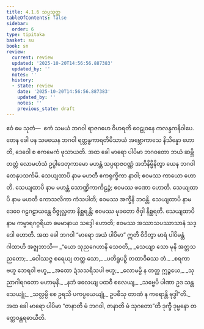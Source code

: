 ```yaml
---
title: 4.1.6 သပ္ပသုတ္တ
tableOfContents: false
sidebar:
  order: 6
type: tipitaka
basket: su
book: sn
review:
  current: review
  updated: '2025-10-20T14:56:56.887383'
  updated_by: ''
  notes: ''
  history:
  - state: review
    date: '2025-10-20T14:56:56.887383'
    updated_by: ''
    notes: ''
    previous_state: draft
---
```



<DynamicBreadcrumb />


<ReviewStatus review={frontmatter.review} showDetails={true} />

<HypothesisAnnotation frontmatter={frontmatter} />

<Division number="142" book="sn" e="ch" v="18" p="300">

<Paragraph number="793" book="sn">
ဧဝံ မေ သုတံ—  ဧကံ သမယံ ဘဂဝါ ရာဇဂဟေ ဝိဟရတိ ဝေဠုဝနေ ကလန္ဒကနိဝါပေ. တေန ခေါ ပန သမယေန ဘဂဝါ ရတ္တန္ဓကာရတိမိသာယံ အဗ္ဘောကာသေ နိသိန္နော ဟောတိ, ဒေဝေါ စ ဧကမေကံ ဖုသာယတိ.
</Paragraph>

<Paragraph number="794" book="sn">
အထ ခေါ မာရော ပါပိမာ ဘဂဝတော ဘယံ ဆမ္ဘိတတ္တံ လောမဟံသံ ဥပ္ပါဒေတုကာမော မဟန္တံ သပ္ပရာဇဝဏ္ဏံ အဘိနိမ္မိနိတွာ ယေန ဘဂဝါ တေနုပသင်္ကမိ. သေယျထာပိ နာမ မဟတီ ဧကရုက္ခိကာ နာဝါ; ဧဝမဿ ကာယော ဟောတိ. သေယျထာပိ နာမ မဟန္တံ သောဏ္ဍိကာကိဠဉ္ဇံ; ဧဝမဿ ဖဏော ဟောတိ. သေယျထာပိ နာမ မဟတီ ကောသလိကာ ကံသပါတိ; ဧဝမဿ အက္ခီနိ ဘဝန္တိ. သေယျထာပိ နာမ ဒေဝေ ဂဠဂဠာယန္တေ ဝိဇ္ဇုလ္လတာ နိစ္ဆရန္တိ; ဧဝမဿ မုခတော ဇိဝှါ နိစ္ဆရတိ. သေယျထာပိ နာမ ကမ္မာရဂဂ္ဂရိယာ ဓမမာနာယ သဒ္ဒေါ ဟောတိ; ဧဝမဿ အဿာသပဿာသာနံ သဒ္ဒေါ ဟောတိ.
</Paragraph>

<Paragraph number="795" book="sn">
အထ ခေါ ဘဂဝါ “မာရော အယံ ပါပိမာ” ဣတိ ဝိဒိတွာ မာရံ ပါပိမန္တံ ဂါထာဟိ အဇ္ဈဘာသိ—
</Paragraph>

<Paragraph number="796" type="verses" book="sn">
_“ယော သုညဂေဟာနိ သေဝတိ,_  
_သေယျာ သော မုနိ အတ္တသညတော;_  
_ဝေါဿဇ္ဇ စရေယျ တတ္ထ သော,_  
_ပတိရူပဉှိ တထာဝိဓဿ တံ._  

</Paragraph>

<Paragraph number="797" type="verses" book="sn">
_စရကာ ဗဟူ ဘေရဝါ ဗဟူ,_  
_အထော ဍံသသရီသပါ ဗဟူ;_  
_လောမမ္ပိ န တတ္ထ ဣဉ္ဇယေ,_  
_သုညာဂါရဂတော မဟာမုနိ._  

</Paragraph>

<Paragraph number="798" type="verses" book="sn">
_နဘံ ဖလေယျ ပထဝီ စလေယျ,_  
_သဗ္ဗေပိ ပါဏာ ဥဒ သန္တသေယျုံ;_  
_သလ္လမ္ပိ စေ ဥရသိ ပကပ္ပယေယျုံ,_  
ဥပဓီသု တာဏံ န ကရောန္တိ ဗုဒ္ဓါ”တိ._  

</Paragraph>

<Paragraph number="799" book="sn">
အထ ခေါ မာရော ပါပိမာ “ဇာနာတိ မံ ဘဂဝါ, ဇာနာတိ မံ သုဂတော”တိ ဒုက္ခီ ဒုမ္မနော တတ္ထေဝန္တရဓာယီတိ.
</Paragraph>
</Division>
